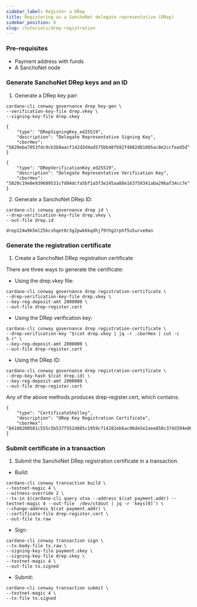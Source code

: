 ```yaml
---
sidebar_label: Register a DRep
title: Registering as a SanchoNet delegate representative (DRep)
sidebar_position: 6
slug: /tutorials/drep-registration
---
```


### Pre-requisites

* Payment address with funds
* A SanchoNet node

### Generate SanchoNet DRep keys and an ID

1. Generate a DRep key pair:

````
cardano-cli conway governance drep key-gen \
--verification-key-file drep.vkey \
--signing-key-file drep.skey
````

````
{
    "type": "DRepSigningKey_ed25519",
    "description": "Delegate Representative Signing Key",
    "cborHex": "5820eba7053fdc9cb3b8aacf142d3d4ad575bb48fb92f4082d81605ac8e2ccfead5d"
}
````
````
{
    "type": "DRepVerificationKey_ed25519",
    "description": "Delegate Representative Verification Key",
    "cborHex": "5820c19e0e939609531cfd04dcfa5bf1a5f3e245aa88e163759341aba296af34cc7e"
}
````

2. Generate a SanchoNet DRep ID:

````
cardano-cli conway governance drep id \
--drep-verification-key-file drep.vkey \
--out-file drep.id
````
````
drep124w9k5ml25kcshqet8r3g2pwk6kqdhj79thg2rphf5u5urve0an
````

### Generate the registration certificate

1. Create a SanchoNet DRep registration certificate

There are three ways to generate the certificate:

* Using the drep.vkey file:

````
cardano-cli conway governance drep registration-certificate \
--drep-verification-key-file drep.vkey \
--key-reg-deposit-amt 2000000 \
--out-file drep-register.cert
````

* Using the DRep verification key:

````
cardano-cli conway governance drep registration-certificate \
--drep-verification-key "$(cat drep.vkey | jq -r .cborHex | cut -c 5-)" \
--key-reg-deposit-amt 2000000 \
--out-file drep-register.cert
````

* Using the DRep ID:

````
cardano-cli conway governance drep registration-certificate \
--drep-key-hash $(cat drep.id) \
--key-reg-deposit-amt 2000000 \
--out-file drep-register.cert
````

Any of the above methods produces drep-register.cert, which contains:

````
{
    "type": "CertificateShelley",
    "description": "DRep Key Registration Certificate",
    "cborHex": "84108200581c555c5b537f552d885c1959c714282eb6ac06de5e2aee850c374d394e00f6"
}
````

### Submit certificate in a transaction

1. Submit the SanchoNet DRep registration certificate in a transaction.

* Build:

```
cardano-cli conway transaction build \
--testnet-magic 4 \
--witness-override 2 \
--tx-in $(cardano-cli query utxo --address $(cat payment.addr) --testnet-magic 4 --out-file  /dev/stdout | jq -r 'keys[0]') \
--change-address $(cat payment.addr) \
--certificate-file drep-register.cert \
--out-file tx.raw
```

* Sign:

```
cardano-cli conway transaction sign \
--tx-body-file tx.raw \
--signing-key-file payment.skey \
--signing-key-file drep.skey \
--testnet-magic 4 \
--out-file tx.signed
```

* Submit:

```
cardano-cli conway transaction submit \
--testnet-magic 4 \
--tx-file tx.signed
```

